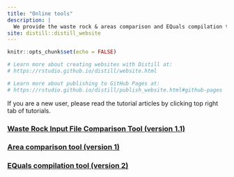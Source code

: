 ```yaml
---
title: "Online tools"
description: |
  We provide the waste rock & areas comparison and EQuals compilation tools. Now, the website is still in buidling. More data tools (e.g., flows comparison, Python GUI control for GoldSim) and related tutorials are coming!
site: distill::distill_website
---
```


```r
knitr::opts_chunk$set(echo = FALSE)

# Learn more about creating websites with Distill at:
# https://rstudio.github.io/distill/website.html

# Learn more about publishing to GitHub Pages at:
# https://rstudio.github.io/distill/publish_website.html#github-pages

```

If you are a new user, please read the tutorial articles by clicking top right tab of tutorials.

### [Waste Rock Input File Comparison Tool (version 1.1)](https://boff-5045.shinyapps.io/WR_percentage/)

### [Area comparison tool (version 1)](https://boff-5045.shinyapps.io/Area_checking/)

### [EQuals compilation tool (version 2)](https://boff-5045.shinyapps.io/EQuls_tool_version2/)

